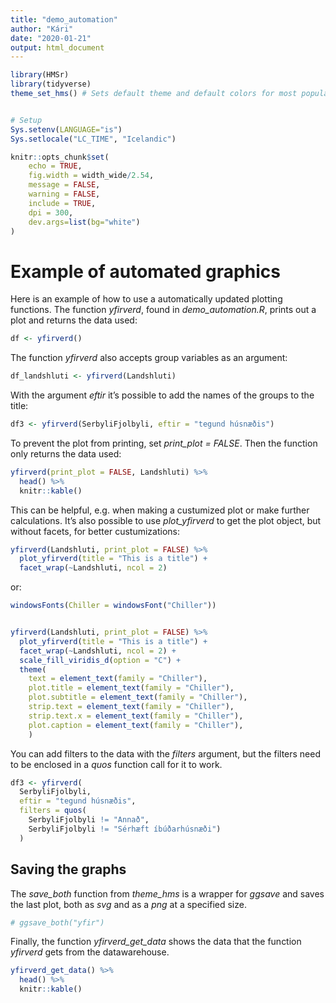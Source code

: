 ```yaml
---
title: "demo_automation"
author: "Kári"
date: "2020-01-21"
output: html_document
---
```


```r

library(HMSr)
library(tidyverse)
theme_set_hms() # Sets default theme and default colors for most popular geoms.


# Setup
Sys.setenv(LANGUAGE="is")
Sys.setlocale("LC_TIME", "Icelandic")

knitr::opts_chunk$set(
	echo = TRUE,
	fig.width = width_wide/2.54,
	message = FALSE,
	warning = FALSE,
	include = TRUE,
	dpi = 300,
	dev.args=list(bg="white")
)

```

# Example of automated graphics

Here is an example of how to use a automatically updated plotting functions. The function *yfirverd*, found in *demo_automation.R*, prints out a plot and returns the data used:

```r
df <- yfirverd()
```

The function *yfirverd* also accepts group variables as an argument:

```r
df_landshluti <- yfirverd(Landshluti)
```

With the argument *eftir* it's possible to add the names of the groups to the title:

```r
df3 <- yfirverd(SerbyliFjolbyli, eftir = "tegund húsnæðis")

```


To prevent the plot from printing, set *print_plot = FALSE*. Then the function only returns the data used:

```r
yfirverd(print_plot = FALSE, Landshluti) %>% 
  head() %>% 
  knitr::kable()

```

This can be helpful, e.g. when making a custumized plot or make further calculations. It's also possible to use *plot_yfirverd* to get the plot object, but without facets, for better custumizations:

```r
yfirverd(Landshluti, print_plot = FALSE) %>% 
  plot_yfirverd(title = "This is a title") +
  facet_wrap(~Landshluti, ncol = 2)
```
or:

```r
windowsFonts(Chiller = windowsFont("Chiller"))


yfirverd(Landshluti, print_plot = FALSE) %>% 
  plot_yfirverd(title = "This is a title") +
  facet_wrap(~Landshluti, ncol = 2) +
  scale_fill_viridis_d(option = "C") + 
  theme(
    text = element_text(family = "Chiller"),
    plot.title = element_text(family = "Chiller"),
    plot.subtitle = element_text(family = "Chiller"),
    strip.text = element_text(family = "Chiller"),
    strip.text.x = element_text(family = "Chiller"),
    plot.caption = element_text(family = "Chiller"),
    )
```

You can add filters to the data with the *filters* argument, but the filters need to be enclosed in a *quos* function call for it to work.

```r
df3 <- yfirverd(
  SerbyliFjolbyli, 
  eftir = "tegund húsnæðis", 
  filters = quos(
    SerbyliFjolbyli != "Annað", 
    SerbyliFjolbyli != "Sérhæft íbúðarhúsnæði")
  )

```

## Saving the graphs

The *save_both* function from *theme_hms* is a wrapper for *ggsave* and saves the last plot, both as *svg* and as a *png* at a specified size.

```r
# ggsave_both("yfir")
```

Finally, the function *yfirverd_get_data* shows the data that the function *yfirverd* gets from the datawarehouse. 

```r
yfirverd_get_data() %>% 
  head() %>% 
  knitr::kable()
```

